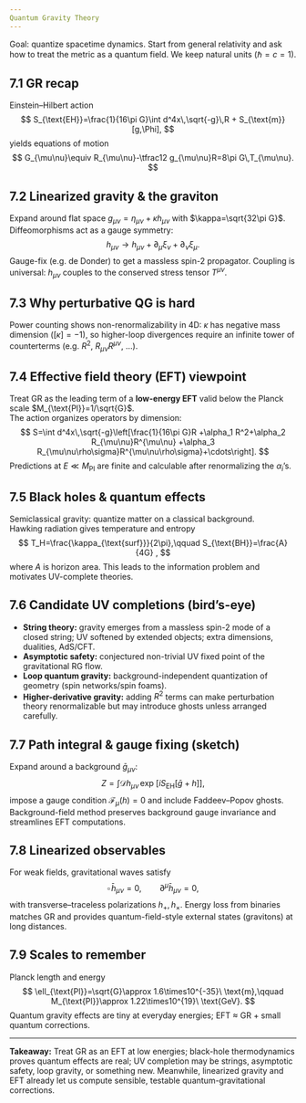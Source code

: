 ```yaml
---
Quantum Gravity Theory
---
```


Goal: quantize spacetime dynamics. Start from general relativity and ask how to treat the metric as a quantum field. We keep natural units ($\hbar=c=1$).

## 7.1  GR recap

Einstein–Hilbert action
$$
S_{\text{EH}}=\frac{1}{16\pi G}\int d^4x\,\sqrt{-g}\,R + S_{\text{m}}[g,\Phi],
$$
yields equations of motion
$$
G_{\mu\nu}\equiv R_{\mu\nu}-\tfrac12 g_{\mu\nu}R=8\pi G\,T_{\mu\nu}.
$$

## 7.2  Linearized gravity & the graviton

Expand around flat space $g_{\mu\nu}=\eta_{\mu\nu}+\kappa h_{\mu\nu}$ with $\kappa=\sqrt{32\pi G}$.
Diffeomorphisms act as a gauge symmetry:
$$
h_{\mu\nu}\to h_{\mu\nu}+ \partial_\mu\xi_\nu+\partial_\nu\xi_\mu .
$$
Gauge-fix (e.g. de Donder) to get a massless spin-2 propagator. Coupling is universal: $h_{\mu\nu}$ couples to the conserved stress tensor $T^{\mu\nu}$.

## 7.3  Why perturbative QG is hard

Power counting shows non-renormalizability in $4$D: $\kappa$ has negative mass dimension ($[\kappa]=-1$), so higher-loop divergences require an infinite tower of counterterms (e.g. $R^2$, $R_{\mu\nu}R^{\mu\nu}$, …).

## 7.4  Effective field theory (EFT) viewpoint

Treat GR as the leading term of a **low-energy EFT** valid below the Planck scale $M_{\text{Pl}}=1/\sqrt{G}$.  
The action organizes operators by dimension:
$$
S=\int d^4x\,\sqrt{-g}\left[\frac{1}{16\pi G}R
+\alpha_1 R^2+\alpha_2 R_{\mu\nu}R^{\mu\nu}
+\alpha_3 R_{\mu\nu\rho\sigma}R^{\mu\nu\rho\sigma}+\cdots\right].
$$
Predictions at $E\ll M_{\text{Pl}}$ are finite and calculable after renormalizing the $\alpha_i$’s.

## 7.5  Black holes & quantum effects

Semiclassical gravity: quantize matter on a classical background.  
Hawking radiation gives temperature and entropy
$$
T_H=\frac{\kappa_{\text{surf}}}{2\pi},\qquad
S_{\text{BH}}=\frac{A}{4G} ,
$$
where $A$ is horizon area. This leads to the information problem and motivates UV-complete theories.

## 7.6  Candidate UV completions (bird’s-eye)

- **String theory:** gravity emerges from a massless spin-2 mode of a closed string; UV softened by extended objects; extra dimensions, dualities, AdS/CFT.
- **Asymptotic safety:** conjectured non-trivial UV fixed point of the gravitational RG flow.
- **Loop quantum gravity:** background-independent quantization of geometry (spin networks/spin foams).
- **Higher-derivative gravity:** adding $R^2$ terms can make perturbation theory renormalizable but may introduce ghosts unless arranged carefully.

## 7.7  Path integral & gauge fixing (sketch)

Expand around a background $\bar g_{\mu\nu}$:
$$
Z=\int \mathcal D h_{\mu\nu}\, \exp\!\left[i S_{\text{EH}}[\bar g+h]\right],
$$
impose a gauge condition $\mathcal F_\mu(h)=0$ and include Faddeev–Popov ghosts.  
Background-field method preserves background gauge invariance and streamlines EFT computations.

## 7.8  Linearized observables

For weak fields, gravitational waves satisfy
$$
\square \,\bar h_{\mu\nu}=0,\qquad \partial^\mu \bar h_{\mu\nu}=0,
$$
with transverse–traceless polarizations $h_{+},h_{\times}$. Energy loss from binaries matches GR and provides quantum-field-style external states (gravitons) at long distances.

## 7.9  Scales to remember

Planck length and energy
$$
\ell_{\text{Pl}}=\sqrt{G}\approx 1.6\times10^{-35}\ \text{m},\qquad
M_{\text{Pl}}\approx 1.22\times10^{19}\ \text{GeV}.
$$
Quantum gravity effects are tiny at everyday energies; EFT ≈ GR + small quantum corrections.

---

**Takeaway:** Treat GR as an EFT at low energies; black-hole thermodynamics proves quantum effects are real; UV completion may be strings, asymptotic safety, loop gravity, or something new. Meanwhile, linearized gravity and EFT already let us compute sensible, testable quantum-gravitational corrections.
